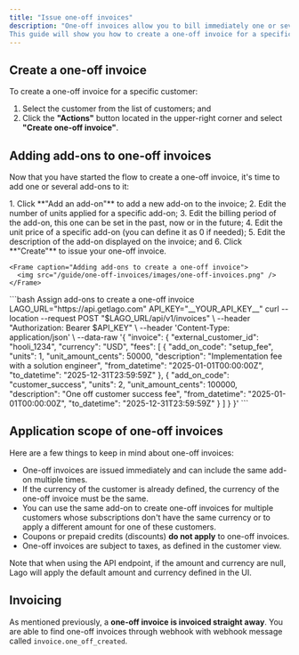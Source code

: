 ```yaml
---
title: "Issue one-off invoices"
description: "One-off invoices allow you to bill immediately one or several add-ons to a customer. 
This guide will show you how to create a one-off invoice for a specific customer using the add-ons."
---
```


## Create a one-off invoice
To create a one-off invoice for a specific customer:

1. Select the customer from the list of customers; and
2. Click the **"Actions"** button located in the upper-right corner and select **"Create one-off invoice"**.

## Adding add-ons to one-off invoices
Now that you have started the flow to create a one-off invoice, it's time to add one or several add-ons to it:

<Tabs>
  <Tab title="Dashboard">
    1. Click **"Add an add-on"** to add a new add-on to the invoice;
    2. Edit the number of units applied for a specific add-on;
    3. Edit the billing period of the add-on, this one can be set in the past, now or in the future;
    4. Edit the unit price of a specific add-on (you can define it as 0 if needed);
    5. Edit the description of the add-on displayed on the invoice; and
    6. Click **"Create"** to issue your one-off invoice.

    <Frame caption="Adding add-ons to create a one-off invoice">
      <img src="/guide/one-off-invoices/images/one-off-invoices.png" />
    </Frame>
  </Tab>
  <Tab title="API">
  ```bash Assign add-ons to create a one-off invoice
  LAGO_URL="https://api.getlago.com"
  API_KEY="__YOUR_API_KEY__"
  curl --location --request POST "$LAGO_URL/api/v1/invoices" \
    --header "Authorization: Bearer $API_KEY" \
    --header 'Content-Type: application/json' \
    --data-raw '{
      "invoice": {
        "external_customer_id": "hooli_1234",
        "currency": "USD",
        "fees": [
          {
            "add_on_code": "setup_fee",
            "units": 1,
            "unit_amount_cents": 50000,
            "description": "Implementation fee with a solution engineer",
            "from_datetime": "2025-01-01T00:00:00Z",
            "to_datetime": "2025-12-31T23:59:59Z"
          },
          {
            "add_on_code": "customer_success",
            "units": 2,
            "unit_amount_cents": 100000,
            "description": "One off customer success fee",
            "from_datetime": "2025-01-01T00:00:00Z",
            "to_datetime": "2025-12-31T23:59:59Z"
          }
        ]
      }
    }'
  ```
  </Tab>
</Tabs>

## Application scope of one-off invoices
Here are a few things to keep in mind about one-off invoices:

- One-off invoices are issued immediately and can include the same add-on multiple times.
- If the currency of the customer is already defined, the currency of the one-off invoice must be the same.
- You can use the same add-on to create one-off invoices for multiple customers whose subscriptions don't have the same currency or to apply a different amount for one of these customers.
- Coupons or prepaid credits (discounts) **do not apply** to one-off invoices.
- One-off invoices are subject to taxes, as defined in the customer view.

<Tip>

Note that when using the API endpoint, if the amount and currency are null, Lago will apply the default amount and currency defined in the UI.

</Tip>

## Invoicing

As mentioned previously, a **one-off invoice is invoiced straight away**. You are able to find one-off invoices through webhook with webhook message called `invoice.one_off_created`.